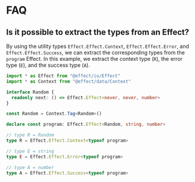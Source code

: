 # FAQ

## Is it possible to extract the types from an Effect?

By using the utility types `Effect.Effect.Context`, `Effect.Effect.Error`, and `Effect.Effect.Success`, we can extract the corresponding types from the `program` Effect. In this example, we extract the context type (`R`), the error type (`E`), and the success type (`A`).

```ts
import * as Effect from "@effect/io/Effect"
import * as Context from "@effect/data/Context"

interface Random {
  readonly next: () => Effect.Effect<never, never, number>
}

const Random = Context.Tag<Random>()

declare const program: Effect.Effect<Random, string, number>

// type R = Random
type R = Effect.Effect.Context<typeof program>

// type E = string
type E = Effect.Effect.Error<typeof program>

// type A = number
type A = Effect.Effect.Success<typeof program>
```
